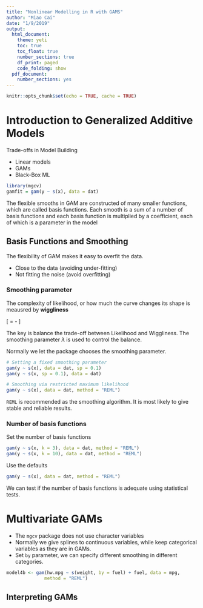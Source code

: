 ---
title: "Nonlinear Modelling in R with GAMS"
author: "Miao Cai"
date: "1/9/2019"
output:
  html_document:
    theme: yeti
    toc: true
    toc_float: true
    number_sections: true
    df_print: paged
    code_folding: show
  pdf_document:
    number_sections: yes
---

```{r setup, include=FALSE}
knitr::opts_chunk$set(echo = TRUE, cache = TRUE)
```


# Introduction to Generalized Additive Models

Trade-offs in Model Building

- Linear models
- GAMs
- Black-Box ML

```{r gam}
library(mgcv)
gamfit = gam(y ~ s(x), data = dat)
```

The flexible smooths in GAM are constructed of many smaller functions, which are called basis functions. Each smooth is a sum of a number of basis functions and each basis function is multiplied by a coefficient, each of which is a parameter in the model


## Basis Functions and Smoothing

The flexibility of GAM makes it easy to overfit the data.

- Close to the data (avoiding under-fitting)
- Not fitting the noise (avoid overfitting)

### Smoothing parameter

The complexity of likelihood, or how much the curve changes its shape is meausred by **wiggliness**

\[
\text{Fit} = \text{Likelihood} - \lambda * \text{Wiggliness}
\]

The key is balance the trade-off between $\text{Likelihood}$ and $\text{Wiggliness}$. The smoothing parameter $\lambda$ is used to control the balance.

Normally we let the package chooses the smoothing parameter.

```{r}
# Setting a fixed smoothing parameter
gam(y ~ s(x), data = dat, sp = 0.1)
gam(y ~ s(x, sp = 0.1), data = dat)

# Smoothing via restricted maximum likelihood
gam(y ~ s(x), data = dat, method = "REML")
```

`REML` is recommended as the smoothing algorithm. It is most likely to give stable and reliable results.

### Number of basis functions

Set the number of basis functions

```{r}
gam(y ~ s(x, k = 3), data = dat, method = "REML")
gam(y ~ s(x, k = 10), data = dat, method = "REML")
```

Use the defaults

```{r}
gam(y ~ s(x), data = dat, method = "REML")
```

We can test if the number of basis functions is adequate using statistical tests.


# Multivariate GAMs

- The `mgcv` package does not use character variables
- Normally we give splines to continuous variables, while keep categorical variables as they are in GAMs.
- Set `by` parameter, we can specify different smoothing in different categories.

```{r}
model4b <- gam(hw.mpg ~ s(weight, by = fuel) + fuel, data = mpg,
              method = "REML")
```

## Interpreting GAMs


